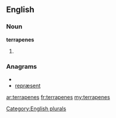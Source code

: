 ==English==

===Noun===
'''terrapenes'''

# {{plural of|[[terrapene]]}}

===Anagrams===
* {{alphagram|aeeenprrst}}
* [[repræsent#English|repræsent]]

[[Category:English plurals]]

[[ar:terrapenes]]
[[fr:terrapenes]]
[[my:terrapenes]]